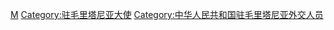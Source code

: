 [[Category:中华人民共和国驻外大使|M]]
[[Category:驻毛里塔尼亚大使|Category:驻毛里塔尼亚大使]]
[[Category:中华人民共和国驻毛里塔尼亚外交人员|Category:中华人民共和国驻毛里塔尼亚外交人员]]